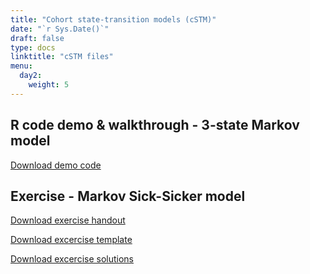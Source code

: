 ---
title: "Cohort state-transition models (cSTM)"
date: "`r Sys.Date()`"
draft: false
type: docs
linktitle: "cSTM files"
menu:
  day2:
    weight: 5
---

## R code demo & walkthrough - 3-state Markov model 

[Download demo code](../../../Course_Modularization/Markov models/Markov 3-state/Markov_3state.Rmd)

## Exercise - Markov Sick-Sicker model 

[Download exercise handout](../../../Course_Modularization/Markov models/Markov Sick-Sicker/exercise worksheets/markov_sick-sicker_exercise.html)

[Download excercise template](../../../Course_Modularization/Markov models/Markov Sick-Sicker/templates/markov_sick-sicker_template.Rmd)

[Download excercise solutions](../../../Course_Modularization/Markov models/Markov Sick-Sicker/solutions/markov_sick-sicker_solutions.Rmd)
